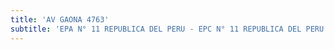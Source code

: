 ```yaml
---
title: 'AV GAONA 4763'
subtitle: 'EPA N° 11 REPUBLICA DEL PERU - EPC N° 11 REPUBLICA DEL PERU - JIN C (EPCJC 11/18°)'
---
```




